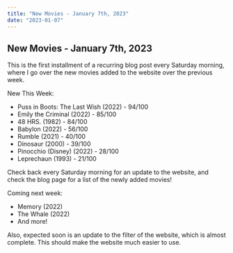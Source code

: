 ```yaml
---
title: "New Movies - January 7th, 2023"
date: "2023-01-07"
---
```

## **New Movies - January 7th, 2023**

This is the first installment of a recurring blog post every Saturday morning, where I go over
the new movies added to the website over the previous week.

New This Week:
- Puss in Boots: The Last Wish (2022) - 94/100
- Emily the Criminal (2022) - 85/100
- 48 HRS. (1982) - 84/100
- Babylon (2022) - 56/100
- Rumble (2021) - 40/100
- Dinosaur (2000) - 39/100
- Pinocchio (Disney) (2022) - 28/100
- Leprechaun (1993) - 21/100

Check back every Saturday morning for an update to the website, and check the blog page for
a list of the newly added movies!

Coming next week:
- Memory (2022)
- The Whale (2022)
- And more!

Also, expected soon is an update to the filter of the website, which is almost complete. This
should make the website much easier to use.